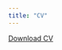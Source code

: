 ```yaml
---
title: "CV"
---
```


[Download CV](https://github.com/matthewacarson/matt_carson_cv/blob/main/matt_carson_cv.pdf){target="_blank"}

<!--
<iframe src="https://github.com/matthewacarson/matt_carson_cv/raw/main/matt_carson_cv.pdf" width="100%" height="600px">
    This browser does not support PDFs. Please download the PDF to view it: <a href="https://github.com/username/repository/raw/branch/path/to/your/file.pdf">Download PDF</a>.
</iframe>
-->

<!--
<object data="https://github.com/matthewacarson/matt_carson_cv/blob/main/matt_carson_cv.pdf" width="1000" height="1000" type='application/pdf'/>

<iframe src="https://www.epi.org/careers/research-assistant-state-policy-and-research-earn-at-epi/" width="100%" height="600px">
</iframe>
-->

<!--
https://github.com/matthewacarson/matt_carson_cv/blob/main/matt_carson_cv.pdf
https://raw.githubusercontent.com/matthewacarson/matt_carson_cv/main/matt_carson_cv.pdf
-->

<!--
<meta http-equiv="refresh" content="0; url=https://github.com/matthewacarson/ps_thesis_latex/blob/main/word/Matthew_Carson_PS_Honors_Final.pdf" />
<script>
  window.location.href = "https://github.com/matthewacarson/ps_thesis_latex/blob/main/word/Matthew_Carson_PS_Honors_Final.pdf";
</script>
<p>If you are not redirected automatically, follow this <a href="https://github.com/matthewacarson/ps_thesis_latex/blob/main/word/Matthew_Carson_PS_Honors_Final.pdf">link</a>.</p>
-->
